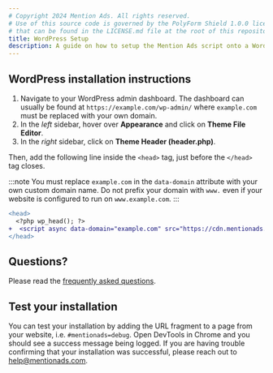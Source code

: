 ```yaml
---
# Copyright 2024 Mention Ads. All rights reserved.
# Use of this source code is governed by the PolyForm Shield 1.0.0 license
# that can be found in the LICENSE.md file at the root of this repository.
title: WordPress Setup
description: A guide on how to setup the Mention Ads script onto a WordPress site.
---
```


## WordPress installation instructions

1. Navigate to your WordPress admin dashboard. The dashboard can usually be found at `https://example.com/wp-admin/` where `example.com` must be replaced with your own domain.
2. In the _left_ sidebar, hover over **Appearance** and click on **Theme File Editor**.
3. In the _right_ sidebar, click on **Theme Header (header.php)**.

Then, add the following line inside the `<head>` tag, just before the `</head>` tag closes.

:::note
You must replace `example.com` in the `data-domain` attribute with your own custom domain name.
Do not prefix your domain with `www.` even if your website is configured to run on `www.example.com`.
:::

```diff lang="php"
<head>
  <?php wp_head(); ?>
+  <script async data-domain="example.com" src="https://cdn.mentionads.com/v1/script.min.js"></script>
</head>
```

## Questions?

Please read the [frequently asked questions](/faq/).

## Test your installation

You can test your installation by adding the URL fragment to a page from your website, i.e. `#mentionads=debug`.
Open DevTools in Chrome and you should see a success message being logged.
If you are having trouble confirming that your installation was successful, please reach out to [help@mentionads.com](mailto:help@mentionads.com).